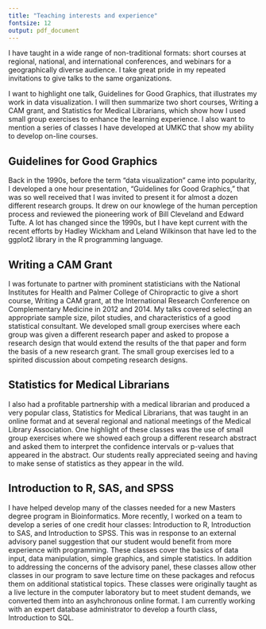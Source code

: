 ```yaml
---
title: "Teaching interests and experience"
fontsize: 12
output: pdf_document
---
```


I have taught in a wide range of non-traditional formats: short courses at regional, national, and international conferences, and webinars for a geographically diverse audience. I take great pride in my repeated invitations to give talks to the same organizations. 

I want to highlight one talk, Guidelines for Good Graphics, that illustrates my work in data visualization. I will then summarize two short courses, Writing a CAM grant, and Statistics for Medical Librarians, which show how I used small group exercises to enhance the learning experience. I also want to mention a series of classes I have developed at UMKC that show my ability to develop on-line courses.

## Guidelines for Good Graphics

Back in the 1990s, before the term "data visualization" came into popularity, I developed a one hour presentation, "Guidelines for Good Graphics," that was so well received that I was invited to present it for almost a dozen different research groups. It drew on our knowlege of the human perception process and reviewed the pioneering work of Bill Cleveland and Edward Tufte. A lot has changed since the 1990s, but I have kept current with the recent efforts by Hadley Wickham and Leland Wilkinson that have led to the ggplot2 library in the R programming language.

## Writing a CAM Grant

I was fortunate to partner with prominent statisticians with the National Institutes for Health and Palmer College of Chiropractic to give a short course, Writing a CAM grant, at the International Research Conference on Complementary Medicine in 2012 and 2014. My talks covered selecting an appropriate sample size, pilot studies, and characteristics of a good statistical consultant. We developed small group exercises where each group was given a different research paper and asked to propose a research design that would extend the results of the that paper and form the basis of a new research grant. The small group exercises led to a spirited discussion about competing research designs.

## Statistics for Medical Librarians

I also had a profitable partnership with a medical librarian and produced a very popular class, Statistics for Medical Librarians, that was taught in an online format and at several regional and national meetings of the Medical Library Association. One highlight of these classes was the use of small group exercises where we showed each group a different research abstract and asked them to interpret the confidence intervals or p-values that appeared in the abstract. Our students really appreciated seeing and having to make sense of statistics as they appear in the wild.

## Introduction to R, SAS, and SPSS

I have helped develop many of the classes needed for a new Masters degree program in Bioinformatics. More recently, I worked on a team to develop a series of one credit hour classes: Introduction to R, Introduction to SAS, and Introduction to SPSS. This was in response to an external advisory panel suggestion that our student would benefit from more experience with programming. These classes cover the basics of data input, data manipulation, simple graphics, and simple statistics. In addition to addressing the concerns of the advisory panel, these classes allow other classes in our program to save lecture time on these packages and refocus them on additional statistical topics. These classes were originally taught as a live lecture in the computer laboratory but to meet student demands, we converted them into an asyhchronous online format. I am currently working with an expert database administrator to develop a fourth class, Introduction to SQL.